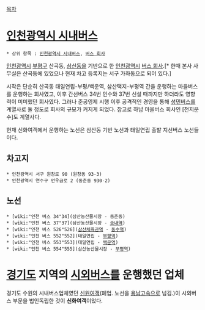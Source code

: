 [[목차]]

= [[인천광역시 시내버스]] =
 * 상위 항목 : [[인천광역시 시내버스]], [[버스 회사]]

[[인천광역시]] [[부평구]] 산곡동, [[삼산동]]을 기반으로 한 [[인천광역시]] [[버스 회사]].[* 한때 본사 사무실은 산곡동에 있었으나 현재 차고 등록지는 서구 가좌동으로 되어 있다.]

시작은 단순히 산곡동 태일연립-부평/백운역, 삼산택지-부평역 간을 운행하는 마을버스를 운행하는 회사였고, 이후 간선버스 34번 인수와 37번 신설 때까지만 하더라도 영향력이 미미했던 회사였다. 그러나 준공영제 시행 이후 공격적인 경영을 통해 [[성민버스]]를 계열사로 둘 정도로 회사의 규모가 커지게 되었다. 참고로 하남 마을버스 회사인 [천지운수]도 계열사다.

현재 신화여객에서 운행하는 노선은 삼산동 기반 노선과 태일연립 출발 지선버스 노선들이다.

== 차고지 ==
 * 인천광역시 서구 원창로 90 (원창동 93-3)
 * 인천광역시 연수구 먼우금로 2 (동춘동 930-2)

== 노선 ==
 * [wiki:"인천 버스 34"34](삼산농산물시장 - 동춘동)
 * [wiki:"인천 버스 37"37](삼산농산물시장 - [[송내역]])
 * [wiki:"인천 버스 526"526]([[삼산체육관역]] - [[동수역]])
 * [wiki:"인천 버스 552"552](태일연립 - [[부평역]])
 * [wiki:"인천 버스 553"553](태일연립 - [[백운역]])
 * [wiki:"인천 버스 554"555](삼산농산물시장 - [[부평역]])

= [[경기도]] 지역의 [[시외버스]]를 운행했던 업체 =
경기도 수원의 시내버스업체였던 [[신원여객]](폐업. 노선을 [[용남고속]]으로 넘김.)이 시외버스 부문을 법인독립한 것이 '''신화여객'''이었다.
